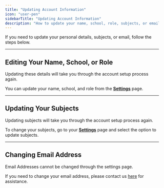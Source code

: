 ```yaml
---
title: "Updating Account Information"
icon: "user-pen"
sidebarTitle: "Updating Account Information"
description: "How to update your name, school, role, subjects, or email."
---
```


If you need to update your personal details, subjects, or email, follow the steps below.

***

## Editing Your Name, School, or Role

<Note>  
Updating these details will take you through the account setup process again.  
</Note>

You can update your name, school, and role from the [**Settings**](https://exam-insights.com/settings/) page.

***

## Updating Your Subjects

<Note>  
Updating subjects will take you through the account setup process again.  
</Note>

To change your subjects, go to your [**Settings**](https://exam-insights.com/settings/) page and select the option to update subjects.

***

## Changing Email Address

<Tip>
  Email Addresses cannot be changed through the settings page.
</Tip>

If you need to change your email address, please contact us [here](https://exam-insights.com/help-and-resources/) for assistance.
